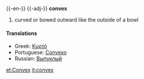 {{-en-}}
{{-adj-}}
'''convex'''
#curved or bowed outward like the outside of a bowl


====Translations====
*Greek: [[Κυρτό]]
*Portuguese: [[Convexo]]
*Russian: [[Выпуклый]]

[[et:Convex]]
[[it:convex]]